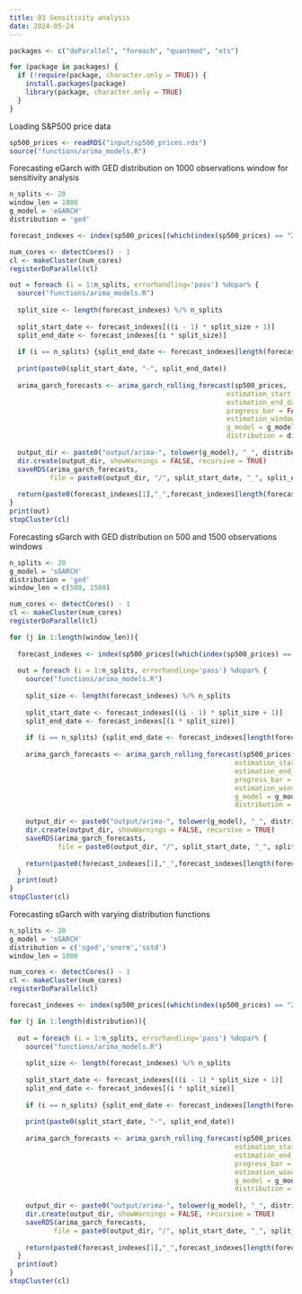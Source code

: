 ```yaml
---
title: 03 Sensitivity analysis
date: 2024-05-24
---
```


```r
packages <- c("doParallel", "foreach", "quantmod", "xts")

for (package in packages) {
  if (!require(package, character.only = TRUE)) {
    install.packages(package)
    library(package, character.only = TRUE)
  }
}
```

Loading S&P500 price data

```r
sp500_prices <- readRDS("input/sp500_prices.rds")
source("functions/arima_models.R")
```

Forecasting eGarch with GED distribution on 1000 observations window for sensitivity analysis

```r
n_splits <- 20
window_len = 1000
g_model = 'eGARCH'
distribution = 'ged'

forecast_indexes <- index(sp500_prices[(which(index(sp500_prices) == "2002-01-02") + window_len):length(sp500_prices)]) 

num_cores <- detectCores() - 1
cl <- makeCluster(num_cores)
registerDoParallel(cl)

out = foreach (i = 1:n_splits, errorhandling='pass') %dopar% {
  source("functions/arima_models.R")
  
  split_size <- length(forecast_indexes) %/% n_splits
  
  split_start_date <- forecast_indexes[((i - 1) * split_size + 1)]
  split_end_date <- forecast_indexes[(i * split_size)]
  
  if (i == n_splits) {split_end_date <- forecast_indexes[length(forecast_indexes)]}
    
  print(paste0(split_start_date, "-", split_end_date))
  
  arima_garch_forecasts <- arima_garch_rolling_forecast(sp500_prices,
                                                      estimation_start_date = paste0(split_start_date), 
                                                      estimation_end_date = paste0(split_end_date),
                                                      progress_bar = FALSE,
                                                      estimation_window_length = window_len,
                                                      g_model = g_model,
                                                      distribution = distribution)
  
  output_dir <- paste0("output/arima-", tolower(g_model), "_", distribution, "_", window_len)
  dir.create(output_dir, showWarnings = FALSE, recursive = TRUE)
  saveRDS(arima_garch_forecasts,
          file = paste0(output_dir, "/", split_start_date, "_", split_end_date ,".rds"))
  
  return(paste0(forecast_indexes[1],"_",forecast_indexes[length(forecast_indexes)]))
}
print(out)
stopCluster(cl)
```

Forecasting sGarch with GED distribution on 500 and 1500 observations windows

```r
n_splits <- 20
g_model = 'sGARCH'
distribution = 'ged'
window_len = c(500, 1500)

num_cores <- detectCores() - 1
cl <- makeCluster(num_cores)
registerDoParallel(cl)

for (j in 1:length(window_len)){
  
  forecast_indexes <- index(sp500_prices[(which(index(sp500_prices) == "2002-01-02") + window_len[j]):length(sp500_prices)]) 
  
  out = foreach (i = 1:n_splits, errorhandling='pass') %dopar% {
    source("functions/arima_models.R")
    
    split_size <- length(forecast_indexes) %/% n_splits
    
    split_start_date <- forecast_indexes[((i - 1) * split_size + 1)]
    split_end_date <- forecast_indexes[(i * split_size)]
    
    if (i == n_splits) {split_end_date <- forecast_indexes[length(forecast_indexes)]}
      
    arima_garch_forecasts <- arima_garch_rolling_forecast(sp500_prices,
                                                        estimation_start_date = paste0(split_start_date), 
                                                        estimation_end_date = paste0(split_end_date),
                                                        progress_bar = FALSE,
                                                        estimation_window_length = window_len[j],
                                                        g_model = g_model,
                                                        distribution = distribution)
    
    output_dir <- paste0("output/arima-", tolower(g_model), "_", distribution, "_", window_len[j])
    dir.create(output_dir, showWarnings = FALSE, recursive = TRUE)
    saveRDS(arima_garch_forecasts,
            file = paste0(output_dir, "/", split_start_date, "_", split_end_date ,".rds"))
    
    return(paste0(forecast_indexes[1],"_",forecast_indexes[length(forecast_indexes)]))
  }
  print(out)
}
stopCluster(cl)
```

Forecasting sGarch with varying distribution functions

```r
n_splits <- 20
g_model = 'sGARCH'
distribution = c('sged','snorm','sstd')
window_len = 1000

num_cores <- detectCores() - 1
cl <- makeCluster(num_cores)
registerDoParallel(cl)

forecast_indexes <- index(sp500_prices[(which(index(sp500_prices) == "2002-01-02") + window_len):length(sp500_prices)]) 

for (j in 1:length(distribution)){
  
  out = foreach (i = 1:n_splits, errorhandling='pass') %dopar% {
    source("functions/arima_models.R")
    
    split_size <- length(forecast_indexes) %/% n_splits
    
    split_start_date <- forecast_indexes[((i - 1) * split_size + 1)]
    split_end_date <- forecast_indexes[(i * split_size)]
    
    if (i == n_splits) {split_end_date <- forecast_indexes[length(forecast_indexes)]}
      
    print(paste0(split_start_date, "-", split_end_date))
    
    arima_garch_forecasts <- arima_garch_rolling_forecast(sp500_prices,
                                                        estimation_start_date = paste0(split_start_date), 
                                                        estimation_end_date = paste0(split_end_date),
                                                        progress_bar = FALSE,
                                                        estimation_window_length = window_len,
                                                        g_model = g_model,
                                                        distribution = distribution[j])
    
    output_dir <- paste0("output/arima-", tolower(g_model), "_", distribution[j], "_", window_len)
    dir.create(output_dir, showWarnings = FALSE, recursive = TRUE)
    saveRDS(arima_garch_forecasts,
           file = paste0(output_dir, "/", split_start_date, "_", split_end_date ,".rds"))
    
    return(paste0(forecast_indexes[1],"_",forecast_indexes[length(forecast_indexes)]))
  }
  print(out)
}
stopCluster(cl)
```